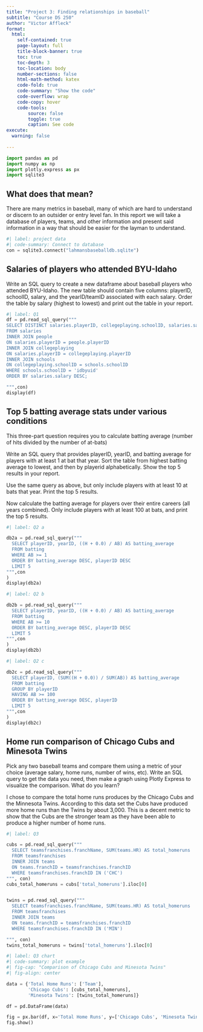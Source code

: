 ```yaml
---
title: "Project 3: Finding relationships in baseball"
subtitle: "Course DS 250"
author: "Victor Affleck"
format:
  html:
    self-contained: true
    page-layout: full
    title-block-banner: true
    toc: true
    toc-depth: 3
    toc-location: body
    number-sections: false
    html-math-method: katex
    code-fold: true
    code-summary: "Show the code"
    code-overflow: wrap
    code-copy: hover
    code-tools:
        source: false
        toggle: true
        caption: See code
execute: 
  warning: false
    
---
```



```python
import pandas as pd
import numpy as np
import plotly.express as px
import sqlite3
```


## What does that mean?
There are many metrics in baseball, many of which are hard to understand or discern to an outsider or entry level fan. In this report we will take a database of players, teams, and other information and present said information in a way that should be easier for the layman to understand. 

```python
#| label: project data
#| code-summary: Connect to database 
con = sqlite3.connect("lahmansbaseballdb.sqlite")
```

## Salaries of players who attended BYU-Idaho 


Write an SQL query to create a new dataframe about baseball players who attended BYU-Idaho. The new table should contain five columns: playerID, schoolID, salary, and the yearID/teamID associated with each salary. Order the table by salary (highest to lowest) and print out the table in your report.

```python
#| label: Q1
df = pd.read_sql_query("""
SELECT DISTINCT salaries.playerID, collegeplaying.schoolID, salaries.salary, salaries.yearID, salaries.teamID
FROM salaries 
INNER JOIN people 
ON salaries.playerID = people.playerID
INNER JOIN collegeplaying
ON salaries.playerID = collegeplaying.playerID
INNER JOIN schools
ON collegeplaying.schoolID = schools.schoolID
WHERE schools.schoolID = 'idbyuid'
ORDER BY salaries.salary DESC;

""",con)
display(df)

```


## Top 5 batting average stats under various conditions
This three-part question requires you to calculate batting average (number of hits divided by the number of at-bats)

Write an SQL query that provides playerID, yearID, and batting average for players with at least 1 at bat that year. Sort the table from highest batting average to lowest, and then by playerid alphabetically. Show the top 5 results in your report.

Use the same query as above, but only include players with at least 10 at bats that year. Print the top 5 results.

Now calculate the batting average for players over their entire careers (all years combined). Only include players with at least 100 at bats, and print the top 5 results.
```python
#| label: Q2 a

db2a = pd.read_sql_query("""
  SELECT playerID, yearID, ((H + 0.0) / AB) AS batting_average
  FROM batting
  WHERE AB >= 1
  ORDER BY batting_average DESC, playerID DESC
  LIMIT 5
""",con
)
display(db2a)

```


```python
#| label: Q2 b

db2b = pd.read_sql_query("""
  SELECT playerID, yearID, ((H + 0.0) / AB) AS batting_average
  FROM batting
  WHERE AB >= 10
  ORDER BY batting_average DESC, playerID DESC
  LIMIT 5
""",con
)
display(db2b)

```


```python
#| label: Q2 c

db2c = pd.read_sql_query("""
  SELECT playerID, (SUM((H + 0.0)) / SUM(AB)) AS batting_average
  FROM batting
  GROUP BY playerID
  HAVING AB >= 100
  ORDER BY batting_average DESC, playerID
  LIMIT 5
""",con
)
display(db2c)

```

## Home run comparison of Chicago Cubs and Minesota Twins

Pick any two baseball teams and compare them using a metric of your choice (average salary, home runs, number of wins, etc). Write an SQL query to get the data you need, then make a graph using Plotly Express to visualize the comparison. What do you learn?

I chose to compare the total home runs produces by the Chicago Cubs and the Minnesota Twins. According to this data set the Cubs have produced more home runs than the Twins by about 3,000. This is a decent metric to show that the Cubs are the stronger team as they have been able to produce a higher number of home runs.
```python
#| label: Q3

cubs = pd.read_sql_query("""
  SELECT teamsfranchises.franchName, SUM(teams.HR) AS total_homeruns
  FROM teamsfranchises
  INNER JOIN teams
  ON teams.franchID = teamsfranchises.franchID
  WHERE teamsfranchises.franchID IN ('CHC')
""", con)
cubs_total_homeruns = cubs['total_homeruns'].iloc[0]


twins = pd.read_sql_query("""
  SELECT teamsfranchises.franchName, SUM(teams.HR) AS total_homeruns
  FROM teamsfranchises
  INNER JOIN teams
  ON teams.franchID = teamsfranchises.franchID
  WHERE teamsfranchises.franchID IN ('MIN')

""", con)
twins_total_homeruns = twins['total_homeruns'].iloc[0]

```

```python
#| label: Q3 chart
#| code-summary: plot example
#| fig-cap: "Comparison of Chicago Cubs and Minesota Twins"
#| fig-align: center

data = {'Total Home Runs': ['Team'],
        'Chicago Cubs': [cubs_total_homeruns],
        'Minesota Twins': [twins_total_homeruns]}

df = pd.DataFrame(data)

fig = px.bar(df, x='Total Home Runs', y=['Chicago Cubs', 'Minesota Twins'], barmode = 'group')
fig.show()



```
